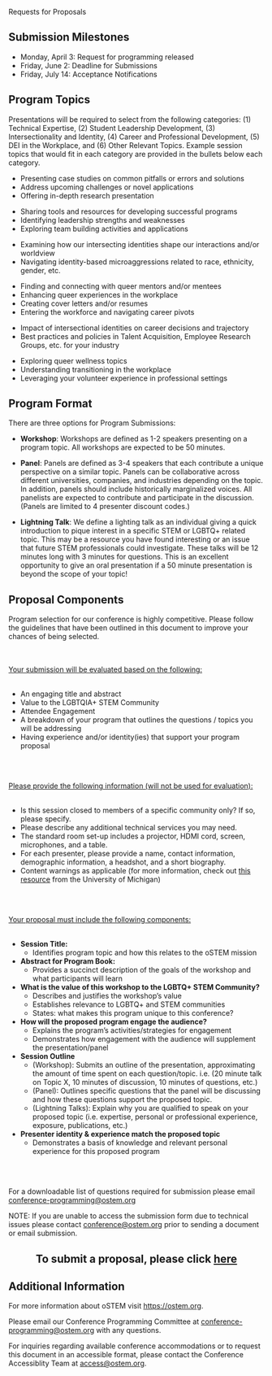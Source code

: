 
<SiteLayout title="Request for Proposals">

<div className="border-b-4 border-mulberry border-solid pb-4 mb-4 text-center">
    <p className="text-5xl font-display font-black">Requests for Proposals</p>
</div>


## Submission Milestones

- Monday, April 3: Request for programming released
- Friday, June 2: Deadline for Submissions
- Friday, July 14: Acceptance Notifications

## Program Topics

Presentations will be required to select from the following categories: (1)
Technical Expertise, (2) Student Leadership Development, (3) Intersectionality and
Identity, (4) Career and Professional Development, (5) DEI in the Workplace, and (6) Other Relevant
Topics. Example session topics that would fit in each category are provided in
the bullets below each category.

<div className="grid gap-8 sm:grid-cols-2 my-8">
<TopicSquare title="Technical Expertise" borderColor="border-red-500">

 - Presenting case studies on common pitfalls or errors and solutions
 - Address upcoming challenges or novel applications
 - Offering in-depth research presentation

</TopicSquare>
<TopicSquare title="Student Leadership Development" borderColor="border-orange-500">

 - Sharing tools and resources for developing successful programs
 - Identifying leadership strengths and weaknesses
 - Exploring team building activities and applications

</TopicSquare>
<TopicSquare title="Intersectionality and Identity" borderColor="border-yellow-500">

- Examining how our intersecting identities shape our interactions and/or worldview
- Navigating identity-based microaggressions related to race, ethnicity, gender, etc.

</TopicSquare>
<TopicSquare title="Career and Professional Development" borderColor="border-green-500">

- Finding and connecting with queer mentors and/or mentees
- Enhancing queer experiences in the workplace
- Creating cover letters and/or resumes
- Entering the workforce and navigating career pivots


</TopicSquare>
<TopicSquare title="DEI in the Workplace" borderColor="border-blue-500">

- Impact of intersectional identities on career decisions and trajectory
- Best practices and policies in Talent Acquisition, Employee Research Groups, etc. for your industry

</TopicSquare>
<TopicSquare title="Other Relevant Topics" borderColor="border-purple-500">

- Exploring queer wellness topics
- Understanding transitioning in the workplace
- Leveraging your volunteer experience in professional settings


</TopicSquare>
</div>

## Program Format

There are three options for Program Submissions:

- **Workshop**: Workshops are defined as 1-2 speakers presenting on a program topic. 
    All workshops are expected to be 50 minutes.

- **Panel**: Panels are defined as 3-4 speakers that each contribute a unique 
    perspective on a similar topic. Panels can be collaborative across different 
    universities, companies, and industries depending on the topic. In addition, 
    panels should include historically marginalized voices. All panelists are expected 
    to contribute and participate in the discussion. (Panels are limited to 4 
    presenter discount codes.)

- **Lightning Talk**: We define a lighting talk as an individual giving a quick 
    introduction to pique interest in a specific STEM or LGBTQ+ related topic. This 
    may be a resource you have found interesting or an issue that future STEM 
    professionals could investigate. These talks will be 12 minutes long with 3 
    minutes for questions. This is an excellent opportunity to give an oral 
    presentation if a 50 minute presentation is beyond the scope of your topic!


## Proposal Components

Program selection for our conference is highly competitive. Please follow the guidelines that have been outlined in this document to improve your chances of being selected.

<br></br>
<u>Your submission will be evaluated based on the following:</u> <br></br>
  <ul>
    <li>An engaging title and abstract</li>
    <li>Value to the LGBTQIA+ STEM Community</li>
    <li>Attendee Engagement</li>
    <li>A breakdown of your program that outlines the questions / topics you will be addressing</li>
    <li>Having experience and/or identity(ies) that support your program proposal</li>
  </ul>
<br></br>   

<u>Please provide the following information (will not be used for evaluation):</u><br></br>
  <ul> 
    <li>Is this session closed to members of a specific community only? If so, please specify.</li>
    <li>Please describe any additional technical services you may need. </li>
    <li>The standard room set-up includes a projector, HDMI cord, screen, microphones, and a table. </li>
    <li>For each presenter, please provide a name, contact information, demographic information, a headshot, and a short biography.</li>
    <li>Content warnings as applicable (for more information, check out <a href="https://sites.lsa.umich.edu/inclusive-teaching-sandbox/wp-content/uploads/sites/853/2021/02/An-Introduction-to-Content-Warnings-and-Trigger-Warnings-Draft.pdf" title="An Introduction to Content Warnings">this resource</a> from the University of Michigan)</li>
  </ul>
<br></br>  

<u>Your proposal must include the following components: </u> <br></br>
  <ul>
    <li>
      <b>Session Title:</b> 
      <ul>
        <li>Identifies program topic and how this relates to the oSTEM mission</li>
      </ul>
    </li>
    <li>
      <b>Abstract for Program Book:</b> 
      <ul>
        <li>Provides a succinct description of the goals of the workshop and what participants will learn</li>
      </ul>
    </li>
    <li>
      <b>What is the value of this workshop to the LGBTQ+ STEM Community?</b> 
      <ul>
        <li>Describes and justifies the workshop’s value</li>
        <li>Establishes relevance to LGBTQ+ and STEM communities</li>
        <li>States: what makes this program unique to this conference?</li>
      </ul>
    </li>
    <li>
      <b>How will the proposed program engage the audience?</b> 
      <ul>
        <li>Explains the program’s activities/strategies for engagement</li>
        <li>Demonstrates how engagement with the audience will supplement the presentation/panel</li>
      </ul>
    </li>
    <li>
      <b>Session Outline</b> 
      <ul>
        <li>(Workshop): Submits an outline of the presentation, approximating the amount of time spent on each question/topic. i.e. (20 minute talk on Topic X, 10 minutes of discussion, 10 minutes of questions, etc.) </li>
        <li>(Panel): Outlines specific questions that the panel will be discussing and how these questions support the proposed topic.</li>
        <li>(Lightning Talks): Explain why you are qualified to speak on your proposed topic (i.e. expertise, personal or professional experience, exposure, publications, etc.)</li>
      </ul>
    </li>
    <li>
      <b>Presenter identity & experience match the proposed topic</b> 
      <ul>
        <li>Demonstrates a basis of knowledge and relevant personal experience for this proposed program</li>
      </ul>
    </li>
  </ul>

<br></br>

For a downloadable list of questions required for submission please email conference-programming@ostem.org

NOTE: If you are unable to access the submission form due to technical issues please contact conference@ostem.org prior to sending a document or email submission.

<center><h2>To submit a proposal, please click <a href="https://form.jotform.com/222764576640159" title="2023 Program Submissions">here</a></h2></center>

## Additional Information

For more information about oSTEM visit https://ostem.org.

Please email our Conference Programming Committee at
conference-programming@ostem.org with any questions.

For inquiries regarding available conference accommodations or to request this
document in an accessible format, please contact the Conference Accessiblity Team at access@ostem.org.

</SiteLayout>
